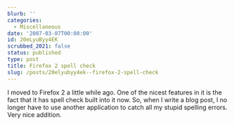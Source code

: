 ```yaml
---
blurb: ''
categories:
  - Miscellaneous
date: '2007-03-07T00:00:00'
id: 20eLyuByy4EK
scrubbed_2021: false
status: published
type: post
title: Firefox 2 spell check
slug: /posts/20elyubyy4ek--firefox-2-spell-check
---
```


I moved to Firefox 2 a little while ago. One of the nicest features
in it is the fact that it has spell check built into it now. So,
when I write a blog post, I no longer have to use another
application to catch all my stupid spelling errors. Very nice
addition.
